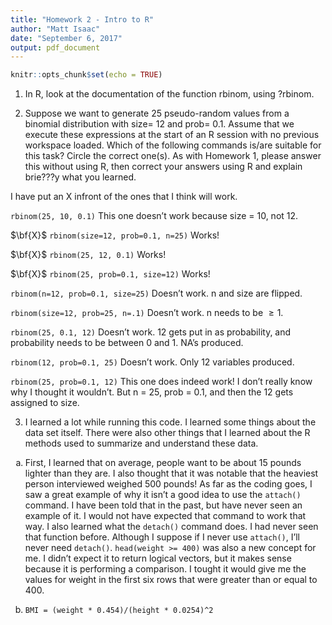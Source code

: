 ---
title: "Homework 2 - Intro to R"
author: "Matt Isaac"
date: "September 6, 2017"
output: pdf_document
---

```{r setup, include=FALSE}
knitr::opts_chunk$set(echo = TRUE)
```
1.  In R, look at the documentation of the function rbinom, using ?rbinom.

2. Suppose we want to generate 25 pseudo-random values from a binomial distribution with size= 12 and prob= 0.1. Assume that we execute these expressions at the start of an R session with no previous workspace loaded. Which of the following commands is/are suitable for this task? Circle the correct one(s). As with Homework 1, please answer this without using R, then correct your answers using R and explain brie???y what you learned.

I have put an X infront of the ones that I think will work. 

`rbinom(25, 10, 0.1)`
This one doesn't work because size = 10, not 12. 

$\bf{X}$ `rbinom(size=12, prob=0.1, n=25)`
Works!

$\bf{X}$ `rbinom(25, 12, 0.1)`
Works!

$\bf{X}$ `rbinom(25, prob=0.1, size=12)`
Works!

`rbinom(n=12, prob=0.1, size=25)`
Doesn't work. n and size are flipped. 

`rbinom(size=12, prob=25, n=.1)`
Doesn't work. n needs to be $\geq 1$.

`rbinom(25, 0.1, 12)`
Doesn't work. 12 gets put in as probability, and probability needs to be between 0 and 1. NA's produced. 

`rbinom(12, prob=0.1, 25)`
Doesn't work. Only 12 variables produced.

`rbinom(25, prob=0.1, 12)`
This one does indeed work! I don't really know why I thought it wouldn't. But n = 25, prob = 0.1, and then the 12 gets assigned to size. 

3. I learned a lot while running this code. I learned some things about the data set itself. There were also other things that I learned about the R methods used to summarize and understand these data. 

a. First, I learned that on average, people want to be about 15 pounds lighter than they are. I also thought that it was notable that the heaviest person interviewed weighed 500 pounds! 
As far as the coding goes, I saw a great example of why it isn't a good idea to use the `attach()` command. I have been told that in the past, but have never seen an example of it. I would not have expected that command to work that way. 
I also learned what the `detach()` command does. I had never seen that function before. Although I suppose if I never use `attach()`, I'll never need `detach()`.
`head(weight >= 400)` was also a new concept for me. I didn't expect it to return logical vectors, but it makes sense because it is performing a comparison. I tought it would give me the values for weight in the first six rows that were greater than or equal to 400. 

b. `BMI = (weight * 0.454)/(height * 0.0254)^2`